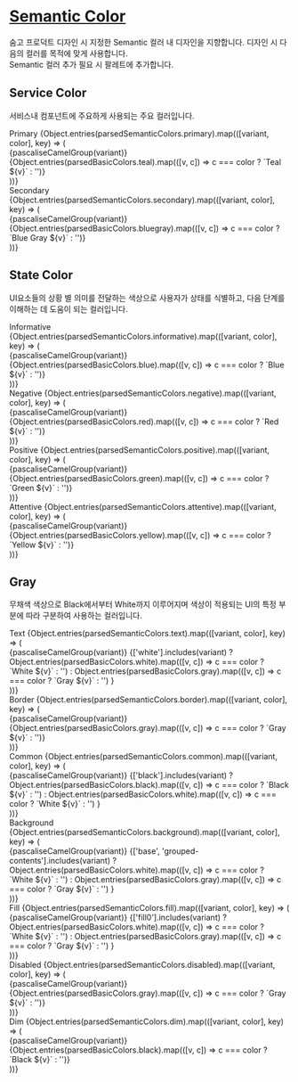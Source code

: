 
<Meta title="Definition/Semantic Color" />

# [Semantic Color](https://www.figma.com/file/4iVAWypeGjx1xE0Rbjg2Sa/Soomgo-Brand-Foundation-v.2.0?node-id=799%3A1750)
숨고 프로덕트 디자인 시 지정한 Semantic 컬러 내 디자인을 지향합니다. 디자인 시 다음의 컬러를 목적에 맞게 사용합니다.<br/>
Semantic 컬러 추가 필요 시 팔레트에 추가합니다.

## Service Color
서비스내 컴포넌트에 주요하게 사용되는 주요 컬러입니다.
<div className="d-flex py-1 gap-10 w-full">
  <div className="d-flex d-col gap-2 p-5 w-1/3 b-hierarchy2" style={{borderRadius: 8}}>
    <Typography variant="interface-body1-medium" color="black-40">Primary</Typography>
    {Object.entries(parsedSemanticColors.primary).map(([variant, color], key) => (
      <div key={key} className={`d-flex justify-space-between p-4 align-center b-hierarchy1 sg-bg-color-primary-${variant}`} style={{borderRadius: 6}}>
        <Typography variant="interface-body2-medium" color={variant === 'light' ? 'teal-500' : 'white-100'}>{pascaliseCamelGroup(variant)}</Typography>
        <Typography variant="interface-body2-medium" color={variant === 'light' ? 'teal-500' : 'white-100'}>
          {Object.entries(parsedBasicColors.teal).map(([v, c]) => c === color ? `Teal ${v}` : '')}
        </Typography>
      </div>
    ))}
  </div>
  <div className="d-flex d-col gap-2 p-5 w-1/3 b-hierarchy2" style={{borderRadius: 8}}>
    <Typography variant="interface-body1-medium" color="black-40">Secondary</Typography>
    {Object.entries(parsedSemanticColors.secondary).map(([variant, color], key) => (
      <div key={key} className={`d-flex justify-space-between p-4 align-center b-hierarchy1 sg-bg-color-secondary-${variant}`} style={{borderRadius: 6}}>
        <Typography variant="interface-body2-medium" color={variant === 'light' ? 'gray-500' : 'white-100'}>{pascaliseCamelGroup(variant)}</Typography>
        <Typography variant="interface-body2-medium" color={variant === 'light' ? 'gray-500' : 'white-100'}>
          {Object.entries(parsedBasicColors.bluegray).map(([v, c]) => c === color ? `Blue Gray ${v}` : '')}
        </Typography>
      </div>
    ))}
  </div>
</div>

## State Color
UI요소들의 상황 별 의미를 전달하는 색상으로 사용자가 상태를 식별하고, 다음 단계를 이해하는 데 도움이 되는 컬러입니다.
<div className="d-flex py-1 gap-10 w-full">
  <div className="d-flex d-col gap-2 p-5 w-1/4 b-hierarchy2" style={{borderRadius: 8}}>
    <Typography variant="interface-body1-medium" color="black-40">Informative</Typography>
    {Object.entries(parsedSemanticColors.informative).map(([variant, color], key) => (
      <div key={key} className={`d-flex justify-space-between p-4 align-center b-hierarchy1 sg-bg-color-informative-${variant}`} style={{borderRadius: 6}}>
        <Typography variant="interface-body2-medium" color={variant === 'light' ? 'blue-500' : 'white-100'}>{pascaliseCamelGroup(variant)}</Typography>
        <Typography variant="interface-body2-medium" color={variant === 'light' ? 'blue-500' : 'white-100'}>
          {Object.entries(parsedBasicColors.blue).map(([v, c]) => c === color ? `Blue ${v}` : '')}
        </Typography>
      </div>
    ))}
  </div>
  <div className="d-flex d-col gap-2 p-5 w-1/4 b-hierarchy2" style={{borderRadius: 8}}>
    <Typography variant="interface-body1-medium" color="black-40">Negative</Typography>
    {Object.entries(parsedSemanticColors.negative).map(([variant, color], key) => (
      <div key={key} className={`d-flex justify-space-between p-4 align-center b-hierarchy1 sg-bg-color-negative-${variant}`} style={{borderRadius: 6}}>
        <Typography variant="interface-body2-medium" color={variant === 'light' ? 'red-500' : 'white-100'}>{pascaliseCamelGroup(variant)}</Typography>
        <Typography variant="interface-body2-medium" color={variant === 'light' ? 'red-500' : 'white-100'}>
          {Object.entries(parsedBasicColors.red).map(([v, c]) => c === color ? `Red ${v}` : '')}
        </Typography>
      </div>
    ))}
  </div>
  <div className="d-flex d-col gap-2 p-5 w-1/4 b-hierarchy2" style={{borderRadius: 8}}>
    <Typography variant="interface-body1-medium" color="black-40">Positive</Typography>
    {Object.entries(parsedSemanticColors.positive).map(([variant, color], key) => (
      <div key={key} className={`d-flex justify-space-between p-4 align-center b-hierarchy1 sg-bg-color-positive-${variant}`} style={{borderRadius: 6}}>
        <Typography variant="interface-body2-medium" color={variant === 'light' ? 'green-500' : 'white-100'}>{pascaliseCamelGroup(variant)}</Typography>
        <Typography variant="interface-body2-medium" color={variant === 'light' ? 'green-500' : 'white-100'}>
          {Object.entries(parsedBasicColors.green).map(([v, c]) => c === color ? `Green ${v}` : '')}
        </Typography>
      </div>
    ))}
  </div>
  <div className="d-flex d-col gap-2 p-5 w-1/4 b-hierarchy2" style={{borderRadius: 8}}>
    <Typography variant="interface-body1-medium" color="black-40">Attentive</Typography>
    {Object.entries(parsedSemanticColors.attentive).map(([variant, color], key) => (
      <div key={key} className={`d-flex justify-space-between p-4 align-center b-hierarchy1 sg-bg-color-attentive-${variant}`} style={{borderRadius: 6}}>
        <Typography variant="interface-body2-medium" color={variant === 'light' ? 'yellow-500' : 'white-100'}>{pascaliseCamelGroup(variant)}</Typography>
        <Typography variant="interface-body2-medium" color={variant === 'light' ? 'yellow-500' : 'white-100'}>
          {Object.entries(parsedBasicColors.yellow).map(([v, c]) => c === color ? `Yellow ${v}` : '')}
        </Typography>
      </div>
    ))}
  </div>
</div>

## Gray
무채색 색상으로 Black에서부터 White까지 이루어지며 색상이 적용되는 UI의 특정 부분에 따라 구분하여 사용하는 컬러입니다.
<div className="d-flex py-1 gap-10 w-full">
  <div className="d-flex d-col gap-2 p-5 w-1/3 b-hierarchy2" style={{borderRadius: 8}}>
    <Typography variant="interface-body1-medium" color="black-40">Text</Typography>
    {Object.entries(parsedSemanticColors.text).map(([variant, color], key) => (
      <div key={key} className={`d-flex justify-space-between p-4 align-center b-hierarchy1 sg-bg-color-text-${variant}`} style={{borderRadius: 6}}>
        <Typography variant="interface-body2-medium" color={['white'].includes(variant) ? 'gray-900' : 'white-100'}>{pascaliseCamelGroup(variant)}</Typography>
        <Typography variant="interface-body2-medium" color={['white'].includes(variant) ? 'gray-900' : 'white-100'}>
          {['white'].includes(variant) ? 
              Object.entries(parsedBasicColors.white).map(([v, c]) => c === color ? `White ${v}` : '') 
            :
              Object.entries(parsedBasicColors.gray).map(([v, c]) => c === color ? `Gray ${v}` : '')
          }
        </Typography>
      </div>
    ))}
  </div>
  <div className="d-flex d-col gap-2 p-5 w-1/3 b-hierarchy2" style={{borderRadius: 8}}>
    <Typography variant="interface-body1-medium" color="black-40">Border</Typography>
    {Object.entries(parsedSemanticColors.border).map(([variant, color], key) => (
      <div key={key} className={`d-flex justify-space-between p-4 align-center b-hierarchy1 sg-bg-color-border-${variant}`} style={{borderRadius: 6}}>
        <Typography variant="interface-body2-medium" color={['on-surface'].includes(variant) ? 'white-100' : 'black-100'}>{pascaliseCamelGroup(variant)}</Typography>
        <Typography variant="interface-body2-medium" color={['on-surface'].includes(variant) ? 'white-100' : 'black-100'}>
          {Object.entries(parsedBasicColors.gray).map(([v, c]) => c === color ? `Gray ${v}` : '')}
        </Typography>
      </div>
    ))}
  </div>
  <div className="d-flex d-col gap-2 p-5 w-1/3 b-hierarchy2" style={{borderRadius: 8}}>
    <Typography variant="interface-body1-medium" color="black-40">Common</Typography>
    {Object.entries(parsedSemanticColors.common).map(([variant, color], key) => (
      <div key={key} className={`d-flex justify-space-between p-4 align-center b-hierarchy1 sg-bg-color-common-${variant}`} style={{borderRadius: 6}}>
        <Typography variant="interface-body2-medium" color={['black'].includes(variant) ? 'white-100' : 'gray-900'}>{pascaliseCamelGroup(variant)}</Typography>
        <Typography variant="interface-body2-medium" color={['black'].includes(variant) ? 'white-100' : 'gray-900'}>
          {['black'].includes(variant) ? 
              Object.entries(parsedBasicColors.black).map(([v, c]) => c === color ? `Black ${v}` : '') 
            :
              Object.entries(parsedBasicColors.white).map(([v, c]) => c === color ? `White ${v}` : '')
          }
        </Typography>
      </div>
    ))}
  </div>
</div>
<div className="d-flex py-1 gap-10 w-full">
  <div className="d-flex d-col gap-2 p-5 w-1/4 b-hierarchy2" style={{borderRadius: 8}}>
    <Typography variant="interface-body1-medium" color="black-40">Background</Typography>
    {Object.entries(parsedSemanticColors.background).map(([variant, color], key) => (
      <div key={key} className={`d-flex justify-space-between p-4 align-center b-hierarchy1 sg-bg-color-background-${variant}`} style={{borderRadius: 6}}>
        <Typography variant="interface-body2-medium" color={['grouped-contents'].includes(variant) ? 'gray-900' : 'black-100'}>{pascaliseCamelGroup(variant)}</Typography>
        <Typography variant="interface-body2-medium" color={['grouped-contents'].includes(variant) ? 'gray-900' : 'black-100'}>
          {['base', 'grouped-contents'].includes(variant) ? 
              Object.entries(parsedBasicColors.white).map(([v, c]) => c === color ? `White ${v}` : '') 
            :
              Object.entries(parsedBasicColors.gray).map(([v, c]) => c === color ? `Gray ${v}` : '')
          }
        </Typography>
      </div>
    ))}
  </div>
  <div className="d-flex d-col gap-2 p-5 w-1/4 b-hierarchy2" style={{borderRadius: 8}}>
    <Typography variant="interface-body1-medium" color="black-40">Fill</Typography>
    {Object.entries(parsedSemanticColors.fill).map(([variant, color], key) => (
      <div key={key} className={`d-flex justify-space-between p-4 align-center b-hierarchy1 sg-bg-color-fill-${variant}`} style={{borderRadius: 6}}>
        <Typography variant="interface-body2-medium" color="black-100">{pascaliseCamelGroup(variant)}</Typography>
        <Typography variant="interface-body2-medium" color="black-100">
          {['fill0'].includes(variant) ? 
              Object.entries(parsedBasicColors.white).map(([v, c]) => c === color ? `White ${v}` : '') 
            :
              Object.entries(parsedBasicColors.gray).map(([v, c]) => c === color ? `Gray ${v}` : '')
          }
        </Typography>
      </div>
    ))}
  </div>
  <div className="d-flex d-col gap-2 p-5 w-1/4 b-hierarchy2" style={{borderRadius: 8}}>
    <Typography variant="interface-body1-medium" color="black-40">Disabled</Typography>
    {Object.entries(parsedSemanticColors.disabled).map(([variant, color], key) => (
      <div key={key} className={`d-flex justify-space-between p-4 align-center b-hierarchy1 sg-bg-color-disabled-${variant}`} style={{borderRadius: 6}}>
        <Typography variant="interface-body2-medium" color={['fill'].includes(variant) ? 'gray-900' : 'black-100'}>{pascaliseCamelGroup(variant)}</Typography>
        <Typography variant="interface-body2-medium" color={['fill'].includes(variant) ? 'gray-900' : 'black-100'}>
          {Object.entries(parsedBasicColors.gray).map(([v, c]) => c === color ? `Gray ${v}` : '')}
        </Typography>
      </div>
    ))}
  </div>
  <div className="d-flex d-col gap-2 p-5 w-1/4 b-hierarchy2" style={{borderRadius: 8}}>
    <Typography variant="interface-body1-medium" color="black-40">Dim</Typography>
    {Object.entries(parsedSemanticColors.dim).map(([variant, color], key) => (
      <div key={key} className={`d-flex justify-space-between p-4 align-center b-hierarchy1 sg-bg-color-dim-${variant}`} style={{borderRadius: 6}}>
        <Typography variant="interface-body2-medium" color={['base'].includes(variant) ? 'black-100' : 'white-100'}>{pascaliseCamelGroup(variant)}</Typography>
        <Typography variant="interface-body2-medium" color={['base'].includes(variant) ? 'black-100' : 'white-100'}>
          {Object.entries(parsedBasicColors.black).map(([v, c]) => c === color ? `Black ${v}` : '')}
        </Typography>
      </div>
    ))}
  </div>
</div>